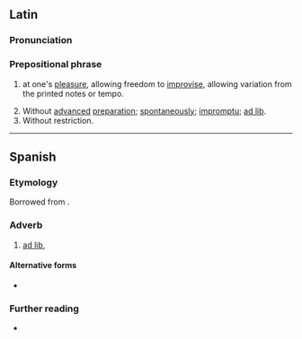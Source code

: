 {{also|ad líbitum}}
==Latin==
{{wikipedia}}

===Pronunciation===
{{la-IPA}}

===Prepositional phrase===
{{head|la|prepositional phrase}}

# {{lb|la|music}} at one's [[pleasure]], allowing freedom to [[improvise]], allowing variation from the printed notes or tempo.
# Without [[advance]]d [[preparation]]; [[spontaneously]]; [[impromptu]]; [[ad lib]].
# Without restriction.

----

==Spanish==

===Etymology===
Borrowed from {{bor|es|la|ad libitum}}.

===Adverb===
{{es-adv}}

# [[ad lib]], {{l|en|ad libitum}}

====Alternative forms====
* {{l|es|ad líbitum}}

===Further reading===
* {{R:DRAE 2001}}